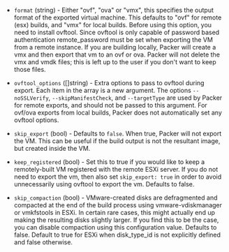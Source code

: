 <!-- Code generated from the comments of the ExportConfig struct in builder/vmware/common/export_config.go; DO NOT EDIT MANUALLY -->

- `format` (string) - Either "ovf", "ova" or "vmx", this specifies the output
  format of the exported virtual machine. This defaults to "ovf" for
  remote (esx) builds, and "vmx" for local builds.
  Before using this option, you need to install ovftool.
  Since ovftool is only capable of password based authentication
  remote_password must be set when exporting the VM from a remote instance.
  If you are building locally, Packer will create a vmx and then
  export that vm to an ovf or ova. Packer will not delete the vmx and vmdk
  files; this is left up to the user if you don't want to keep those
  files.

- `ovftool_options` ([]string) - Extra options to pass to ovftool during export. Each item in the array
  is a new argument. The options `--noSSLVerify`, `--skipManifestCheck`,
  and `--targetType` are used by Packer for remote exports, and should not
  be passed to this argument. For ovf/ova exports from local builds, Packer
  does not automatically set any ovftool options.

- `skip_export` (bool) - Defaults to `false`. When true, Packer will not export the VM. This can
  be useful if the build output is not the resultant image, but created
  inside the VM.

- `keep_registered` (bool) - Set this to true if you would like to keep a remotely-built
  VM registered with the remote ESXi server. If you do not need to export
  the vm, then also set `skip_export: true` in order to avoid unnecessarily
  using ovftool to export the vm. Defaults to false.

- `skip_compaction` (bool) - VMware-created disks are defragmented and
  compacted at the end of the build process using vmware-vdiskmanager or
  vmkfstools in ESXi. In certain rare cases, this might actually end up
  making the resulting disks slightly larger. If you find this to be the case,
  you can disable compaction using this configuration value. Defaults to
  false. Default to true for ESXi when disk_type_id is not explicitly
  defined and false otherwise.
